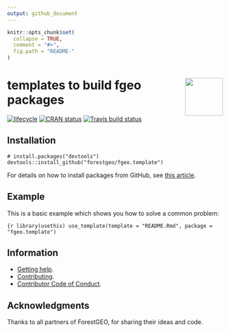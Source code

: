```yaml
---
output: github_document 
---
```

<!-- README.md is generated from README.Rmd. Please edit that file -->

```r
knitr::opts_chunk$set(
  collapse = TRUE,
  comment = "#>",
  fig.path = "README-"
)
```

# <img src="https://i.imgur.com/m8FNhQR.png" align="right" height=88 /> templates to build __fgeo__ packages

[![lifecycle](https://img.shields.io/badge/lifecycle-experimental-orange.svg)](https://www.tidyverse.org/lifecycle/#experimental)
[![CRAN status](https://www.r-pkg.org/badges/version/fgeo.template)](https://cran.r-project.org/package=fgeo.template)
[![Travis build status](https://travis-ci.org/forestgeo/fgeo.template.svg?branch=master)](https://travis-ci.org/forestgeo/fgeo.template)

## Installation

```
# install.packages("devtools")
devtools::install_github("forestgeo/fgeo.template")
```

For details on how to install packages from GitHub, see [this article](https://goo.gl/dQKEeg).

## Example

This is a basic example which shows you how to solve a common problem:

```{r
library(usethis)
use_template(template = "README.Rmd", package = "fgeo.template")
```

## Information

* [Getting help](SUPPORT.md).
* [Contributing](CONTRIBUTING.md).
* [Contributor Code of Conduct](CODE_OF_CONDUCT.md).

## Acknowledgments

Thanks to all partners of ForestGEO, for sharing their ideas and code.
